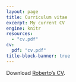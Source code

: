 ---
layout: page
title: Curriculum vitae
excerpt: My current CV
engine: knitr 
resources:
  - "cv.pdf"
cv:
  pdf: "cv.pdf"
title-block-banner: true
---


Download [Roberto's CV](../cv/cv.pdf). 

